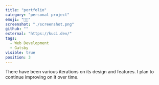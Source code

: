 ```yaml
---
title: "portfolio"
category: "personal project"
emoji: "👨‍💼"
screenshot: "./screenshot.png"
github: ""
external: "https://kuci.dev/"
tags:
  - Web Development
  - Gatsby
visible: true
position: 3
---
```


There have been various iterations on its design and features. I plan to continue improving on it over time.